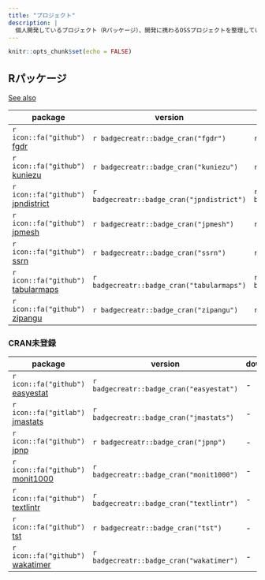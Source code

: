 ```yaml
---
title: "プロジェクト"
description: |
  個人開発しているプロジェクト（Rパッケージ）、開発に携わるOSSプロジェクトを整理しています。
---
```


```r
knitr::opts_chunk$set(echo = FALSE)
```

## Rパッケージ

[See also](https://www.r-pkg.org/maint/suika1127@gmail.com)

| package | version | downloads | stars |
|---------|---------|-----------|-------|
| `r icon::fa("github")` [fgdr](https://github.com/uribo/fgdr) | `r badgecreatr::badge_cran("fgdr")` | `r badgecreatr::badge_cran_downloads("fgdr")` | ![https://github.com/uribo/fgdr/stargazers](https://img.shields.io/github/stars/uribo/fgdr?style=social) |
| `r icon::fa("github")` [kuniezu](https://github.com/uribo/kuniezu) | `r badgecreatr::badge_cran("kuniezu")` | `r badgecreatr::badge_cran_downloads("kuniezu")` | ![https://github.com/uribo/kuniezu/stargazers](https://img.shields.io/github/stars/uribo/kuniezu?style=social) |
| `r icon::fa("github")` [jpndistrict](https://github.com/uribo/jpndistrict) | `r badgecreatr::badge_cran("jpndistrict")` | `r badgecreatr::badge_cran_downloads("jpndistrict")` | ![https://github.com/uribo/jpndistrict/stargazers](https://img.shields.io/github/stars/uribo/jpndistrict?style=social) |
| `r icon::fa("github")` [jpmesh](https://github.com/uribo/jpmesh) | `r badgecreatr::badge_cran("jpmesh")` | `r badgecreatr::badge_cran_downloads("jpmesh")` | ![https://github.com/uribo/jpmesh/stargazers](https://img.shields.io/github/stars/uribo/jpmesh?style=social) |
| `r icon::fa("github")` [ssrn](https://github.com/uribo/ssrn) | `r badgecreatr::badge_cran("ssrn")` | `r badgecreatr::badge_cran_downloads("ssrn")` | ![https://github.com/uribo/ssrn/stargazers](https://img.shields.io/github/stars/uribo/ssrn?style=social) |
| `r icon::fa("github")` [tabularmaps](https://github.com/uribo/tabularmaps) | `r badgecreatr::badge_cran("tabularmaps")` | `r badgecreatr::badge_cran_downloads("tabularmaps")` | ![https://github.com/uribo/tabularmaps/stargazers](https://img.shields.io/github/stars/uribo/tabularmaps?style=social) |
| `r icon::fa("github")` [zipangu](https://github.com/uribo/zipangu) | `r badgecreatr::badge_cran("zipangu")` | `r badgecreatr::badge_cran_downloads("zipangu")` | ![https://github.com/uribo/zipangu/stargazers](https://img.shields.io/github/stars/uribo/zipangu?style=social) |

### CRAN未登録

| package | version | downloads | stars |
|---------|---------|-----------|-------|
| `r icon::fa("github")` [easyestat](https://github.com/uribo/easyestat) | `r badgecreatr::badge_cran("easyestat")` | - | ![https://github.com/uribo/easyestat/stargazers](https://img.shields.io/github/stars/uribo/easyestat?style=social) |
| `r icon::fa("gitlab")` [jmastats](https://gitlab.com/uribo/jmastats) | `r badgecreatr::badge_cran("jmastats")` | - | - |
| `r icon::fa("github")` [jpnp](https://github.com/uribo/jpnp) | `r badgecreatr::badge_cran("jpnp")` | - | ![https://github.com/uribo/jpnp/stargazers](https://img.shields.io/github/stars/uribo/jpnp?style=social) |
| `r icon::fa("github")` [monit1000](https://github.com/uribo/monit1000) | `r badgecreatr::badge_cran("monit1000")` | - | ![https://github.com/uribo/monit1000/stargazers](https://img.shields.io/github/stars/uribo/monit1000?style=social) |
| `r icon::fa("github")` [textlintr](https://github.com/uribo/textlintr) | `r badgecreatr::badge_cran("textlintr")` | - | ![https://github.com/uribo/textlintr/stargazers](https://img.shields.io/github/stars/uribo/textlintr?style=social) |
| `r icon::fa("github")` [tst](https://github.com/uribo/tst) | `r badgecreatr::badge_cran("tst")` | - | ![https://github.com/uribo/tst/stargazers](https://img.shields.io/github/stars/uribo/tst?style=social) |
| `r icon::fa("github")` [wakatimer](https://github.com/uribo/wakatimer) | `r badgecreatr::badge_cran("wakatimer")` | - | ![https://github.com/uribo/wakatimer/stargazers](https://img.shields.io/github/stars/uribo/wakatimer?style=social) |

